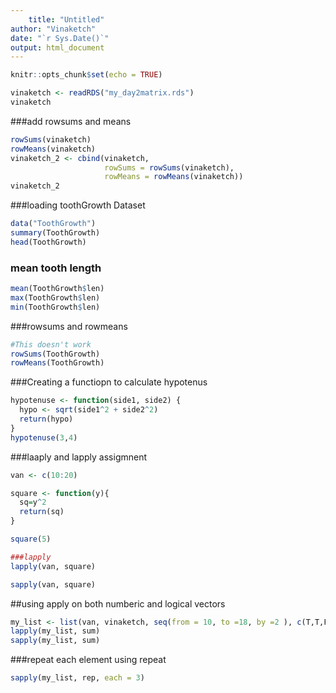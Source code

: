 ```yaml
---
    title: "Untitled"
author: "Vinaketch"
date: "`r Sys.Date()`"
output: html_document
---
```


```r
knitr::opts_chunk$set(echo = TRUE)
```

```r
vinaketch <- readRDS("my_day2matrix.rds")
vinaketch

```

###add rowsums and means

```r
rowSums(vinaketch)
rowMeans(vinaketch)
vinaketch_2 <- cbind(vinaketch, 
                     rowSums = rowSums(vinaketch), 
                     rowMeans = rowMeans(vinaketch))
vinaketch_2

```

###loading toothGrowth Dataset

```r
data("ToothGrowth")
summary(ToothGrowth)
head(ToothGrowth)
```
### mean tooth length

```r
mean(ToothGrowth$len)
max(ToothGrowth$len)
min(ToothGrowth$len)
```
###rowsums and rowmeans

```r
#This doesn't work 
rowSums(ToothGrowth)
rowMeans(ToothGrowth)
```
###Creating a functiopn to calculate hypotenus

```r
hypotenuse <- function(side1, side2) {
  hypo <- sqrt(side1^2 + side2^2)
  return(hypo)
}
hypotenuse(3,4)
```
###laaply and lapply assigmnent

```r
van <- c(10:20)

square <- function(y){
  sq=y^2
  return(sq)
}

square(5)

###lapply
lapply(van, square)

sapply(van, square)

```
##using apply on both numberic and logical vectors

```r
my_list <- list(van, vinaketch, seq(from = 10, to =18, by =2 ), c(T,T,F,F))
lapply(my_list, sum)
sapply(my_list, sum)


```
###repeat each element using repeat

```r
sapply(my_list, rep, each = 3)
```

